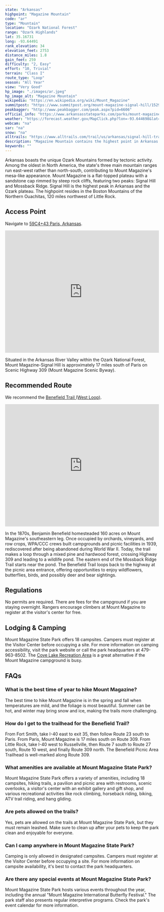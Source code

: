 ```yaml
---
state: "Arkansas"
highpoint: "Magazine Mountain"
code: "ar"
type: "Mountain"
location: "Ozark National Forest"
range: "Ozark Highlands"
lat: 35.16731
long: -93.64491
rank_elevation: 34
elevation_feet: 2753
distance_miles: 1.8
gain_feet: 259
difficulty: "2, Easy"
effort: "10, Trivial"
terrain: "Class I"
route_type: "Loop"
season: "All Year"
view: "Very Good"
hp_image: "./images/ar.jpeg"
hp_image_alt: "Magazine Mountain"
wikipedia: "https://en.wikipedia.org/wiki/Mount_Magazine"
summitpost: "https://www.summitpost.org/mount-magazine-signal-hill/152916"
peakbagger: "http://www.peakbagger.com/peak.aspx?pid=6606"
official_info: "https://www.arkansasstateparks.com/parks/mount-magazine-state-park"
weather: "https://forecast.weather.gov/MapClick.php?lon=-93.644698&lat=35.167074"
webcam: "na"
sar: "na"
snow: "na"
alltrails: "https://www.alltrails.com/trail/us/arkansas/signal-hill-trail"
description: "Magazine Mountain contains the highest point in Arkansas. Learn how to summit Signal Hill, the tallest peak in Arkansas."
keywords: ""
---
```


Arkansas boasts the unique Ozark Mountains formed by tectonic activity. Among the oldest in North America, the state's three main mountain ranges run east-west rather than north-south, contributing to Mount Magazine's mesa-like appearance. Mount Magazine is a flat-topped plateau with a sandstone cap rimmed by steep rock cliffs, featuring two peaks: Signal Hill and Mossback Ridge. Signal Hill is the highest peak in Arkansas and the Ozark plateau. The highpoint resides in the Boston Mountains of the Northern Ouachitas, 120 miles northwest of Little Rock. 

## Access Point
Navigate to <a target="_blank" href="https://maps.app.goo.gl/waiUwvBCxRZgh1TU7">59C4+43 Paris, Arkansas</a>.

<iframe src="https://www.google.com/maps/embed?pb=!1m14!1m8!1m3!1d3261.4490792067727!2d-93.6473882!3d35.1703581!3m2!1i1024!2i768!4f13.1!3m3!1m2!1s0x87cc7df2630b6eb1%3A0x5a6a1d703c24ec6c!2sHigh%20Point%20Trailhead!5e0!3m2!1sen!2sus!4v1720585906387!5m2!1sen!2sus" width="100%" height="400" style="border:0;" allowfullscreen="" loading="lazy" referrerpolicy="no-referrer-when-downgrade"></iframe>

Situated in the Arkansas River Valley within the Ozark National Forest, Mount Magazine-Signal Hill is approximately 17 miles south of Paris on Scenic Highway 309 (Mount Magazine Scenic Byway).

## Recommended Route
We recommend the <a target="_blank" href="https://www.alltrails.com/trail/us/arkansas/signal-hill-trail">Benefield Trail (West Loop)</a>.

<iframe class="alltrails" src="https://www.alltrails.com/widget/trail/us/arkansas/signal-hill-trail?scrollZoom=false&elevationDiagram=false&u=i&sh=cmpl5n" width="100%" height="400" frameborder="0" scrolling="no" marginheight="0" marginwidth="0" title="AllTrails: Trail Guides and Maps for Hiking, Camping, and Running"></iframe>

In the 1870s, Benjamin Benefield homesteaded 160 acres on Mount Magazine's southeastern leg. Once occupied by orchards, vineyards, and row crops, WPA/CCC crews built campgrounds and picnic facilities in 1939, rediscovered after being abandoned during World War II. Today, the trail makes a loop through a mixed pine and hardwood forest, crossing Highway 309 and leading to a wildlife pond. The eastern end of the Mossback Ridge Trail starts near the pond. The Benefield Trail loops back to the highway at the picnic area entrance, offering opportunities to enjoy wildflowers, butterflies, birds, and possibly deer and bear sightings.

## Regulations
No permits are required. There are fees for the campground if you are staying overnight. Rangers encourage climbers at Mount Magazine to register at the visitor's center for free.

## Lodging & Camping
Mount Magazine State Park offers 18 campsites. Campers must register at the Visitor Center before occupying a site. For more information on camping accessibility, visit the park website or call the park headquarters at 479-963-8502. The [Cove Lake Recreation Area](https://www.recreation.gov/camping/campgrounds/233834) is a great alternative if the Mount Magazine campground is busy.

## FAQs

### What is the best time of year to hike Mount Magazine?
The best time to hike Mount Magazine is in the spring and fall when temperatures are mild, and the foliage is most beautiful. Summer can be hot, and winter may bring snow and ice, making the trails more challenging.

### How do I get to the trailhead for the Benefield Trail?
From Fort Smith, take I-40 east to exit 35, then follow Route 23 south to Paris. From Paris, Mount Magazine is 17 miles south on Route 309. From Little Rock, take I-40 west to Russellville, then Route 7 south to Route 27 south, Route 10 west, and finally Route 309 north. The Benefield Picnic Area Trailhead is well-marked along Route 309.

### What amenities are available at Mount Magazine State Park?
Mount Magazine State Park offers a variety of amenities, including 18 campsites, hiking trails, a pavilion and picnic area with restrooms, scenic overlooks, a visitor's center with an exhibit gallery and gift shop, and various recreational activities like rock climbing, horseback riding, biking, ATV trail riding, and hang gliding.

### Are pets allowed on the trails?
Yes, pets are allowed on the trails at Mount Magazine State Park, but they must remain leashed. Make sure to clean up after your pets to keep the park clean and enjoyable for everyone.

### Can I camp anywhere in Mount Magazine State Park?
Camping is only allowed in designated campsites. Campers must register at the Visitor Center before occupying a site. For more information on campsite availability, it's best to contact the park headquarters.

### Are there any special events at Mount Magazine State Park?
Mount Magazine State Park hosts various events throughout the year, including the annual "Mount Magazine International Butterfly Festival." The park staff also presents regular interpretive programs. Check the park's event calendar for more information.
